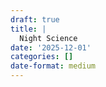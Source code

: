 ```yaml
---
draft: true 
title: |
  Night Science
date: '2025-12-01'
categories: []
date-format: medium 
---
```






